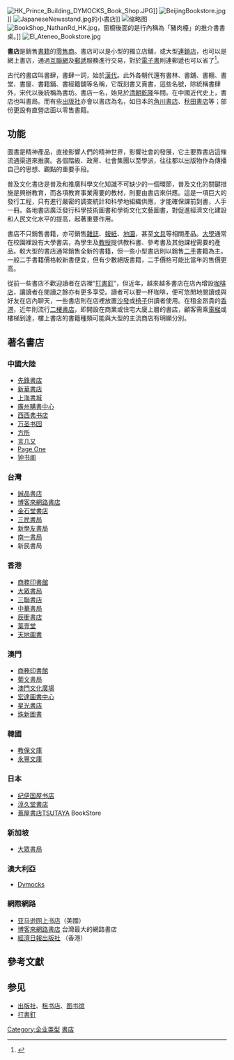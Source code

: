 [[File:HK_Prince_Building_DYMOCKS_Book_Shop.JPG|thumb]]]]
[[File:BeijingBookstore.jpg|thumb]]]]
[[File:JapaneseNewsstand.jpg|thumb]]的小書店]]
[[File:HK_Central_150_Wellington_Street_shop_Sum_Kee_Book_Store_Sept-2012.JPG|缩略图]]
[[File:BookShop_NathanRd_HK.jpg|thumb]]，窗櫥後面的是行內稱為「豬肉檯」的推介書書桌。]]
[[File:El_Ateneo_Bookstore.jpg|thumb]]

'''書店'''是銷售[[書籍|書籍]]的[[零售商|零售商]]。書店可以是小型的獨立店舖，或大型[[連鎖店|連鎖店]]，也可以是網上書店，通過[[互聯網|互聯網]]及[[郵遞|郵遞]]服務進行交易，對於[[電子書|電子書]]則連郵遞也可以省了<ref>{{cite web |website = BOOXHK |title=知名的網上電子書平臺精選 |url = http://www.boox.hk/article/online-books-store-list.html |access-date=2019-09-22 |archive-date=2019-09-22 |archive-url = https://web.archive.org/web/20190922094052/http://www.boox.hk/article/online-books-store-list.html |dead-url=no }}</ref>。

古代的書店叫書肆，書肆一詞，始於[[漢代|漢代]]。此外各朝代還有書林、書舖、書棚、書堂、書屋、書籍鋪、書經籍舖等名稱，它既刻書又賣書，這些名號，除統稱書肆外，宋代以後統稱為書坊。書店一名，始見於[[清朝|清朝]][[乾隆|乾隆]]年間。在中國近代史上，書店也叫書局。而有些[[出版社|出版社]]亦會以書店為名，如日本的[[角川書店|角川書店]]、[[秋田書店|秋田書店]]等；部份更設有直營店面以零售書籍。

== 功能 ==
圖書是精神產品，直接影響人們的精神世界，影響社會的發展，它主要靠書店這條流通渠道來推廣。{{OR|從書籍的本質出發，書店的功能可概括為：傳播思想、普及文化、聯繫讀者、促進出版。|time = 2020-06-25}}各個階級、政黨、社會集團以至學派，往往都以出版物作為傳播自己的思想、觀點的重要手段。 

普及文化書店是普及和推廣科學文化知識不可缺少的一個環節，普及文化的關鍵措施是興辦教育，而各項教育事業需要的教材，則要由書店來供應。{{Citation needed|20世紀80年代以來，中國的國營書店每年約發行各類教材20多億冊，佔中國全國圖書銷售總量的1/3以上。|time = 2020-06-25}}這是一項巨大的發行工程，只有進行嚴密的調查統計和科學地組織供應，才能確保課前到書，人手一冊。各地書店廣泛發行科學技術圖書和學術文化文藝圖書，對促進經濟文化建設和人民文化水平的提高，起著重要作用。 

書店不只銷售書籍，亦可銷售[[雜誌|雜誌]]、[[報紙|報紙]]、[[地圖|地圖]]，甚至[[文具|文具]]等相關產品。[[大學|大學]]通常在校園裡設有大學書店，為學生及[[教授|教授]]提供教科書、參考書及其他課程需要的產品。較大型的書店通常銷售全新的書籍，但一些小型書店則以銷售[[二手|二手]]書籍為主。一般二手書籍價格較新書便宜，但有少數絕版書籍，二手價格可能比當年的售價更高。

從前一些書店不歡迎讀者在店裡“[[打書釘|打書釘]]”，但近年，越來越多書店在店內增設[[咖啡店|咖啡店]]，讓讀者在閱讀之餘亦有更多享受。讀者可以要一杯咖啡，便可悠閒地閱讀或與好友在店內聊天，一些書店則在店裡放置[[梳化|沙發]]或[[椅子|椅子]]供讀者使用。在租金昂貴的[[香港|香港]]，近年則流行[[二樓書店|二樓書店]]，即開設在商業或住宅大廈上層的書店，顧客需乘[[電梯|電梯]]或樓梯到達，樓上書店的書籍種類可能與大型的主流商店有明顯分別。

== 著名書店 ==
=== 中國大陸 ===
* [[先鋒書店|先鋒書店]]
* [[新華書店|新華書店]]
* [[上海書城|上海書城]]
* [[廣州購書中心|廣州購書中心]]
* [[西西弗书店|西西弗书店]]
* [[万圣书园|万圣书园]]
* [[方所|方所]]
* [[言几又|言几又]]
* [[Page_One|Page One]]
* [[钟书阁|钟书阁]]

=== 台灣 ===
* [[誠品書店|誠品書店]]
* [[博客來網路書店|博客來網路書店]]
* [[金石堂書店|金石堂書店]]
* [[三民書局|三民書局]]
* [[新學友書局|新學友書局]]
* [[南一書局|南一書局]]
* 新民書局

=== 香港 ===
* [[商務印書館|商務印書館]]
* [[大眾書局|大眾書局]]
* [[三聯書店|三聯書店]]
* [[中華書局|中華書局]]
* [[辰衝書店|辰衝書店]]
* [[葉壹堂|葉壹堂]]
* [[天地圖書|天地圖書]]

=== 澳門 ===
* [[商務印書館|商務印書館]]
* [[葡文書局|葡文書局]]
* [[澳門文化廣場|澳門文化廣場]]
* [[宏達圖書中心|宏達圖書中心]]
* [[星光書店|星光書店]]
* [[珠新圖書|珠新圖書]]

=== 韓國 ===
* [[教保文庫|教保文庫]]
* [[永豐文庫|永豐文庫]]

=== 日本 ===
* [[纪伊国屋书店|纪伊国屋书店]]
* [[淳久堂書店|淳久堂書店]]
* [[蔦屋書店|蔦屋書店]]TSUTAYA BookStore

=== 新加坡 ===
* [[大眾書局|大眾書局]]

=== 澳大利亞 ===
* [[Dymocks|Dymocks]]

=== 網際網路 ===
* [[亚马逊网上书店|亚马逊网上书店]]（美國）
* [[博客來網路書店|博客來網路書店]] 台灣最大的網路書店
* [[經濟日報出版社|經濟日報出版社]] （香港）

== 參考文獻 ==
{{Reflist}}

== 参见 ==
{{Portal|书籍|经济}}
* [[出版社|出版社]]、[[租书店|租书店]]、[[图书馆|图书馆]]
* [[打書釘|打書釘]]

{{Authority control}}

[[Category:企业类型|Category:企业类型]]
[[Category:書店|]]